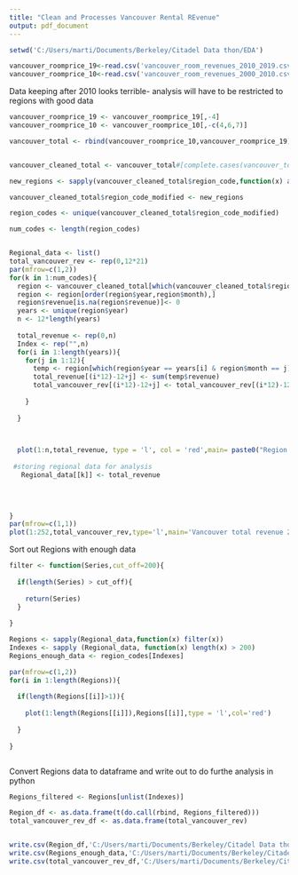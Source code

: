 ---
title: "Clean and Processes Vancouver Rental REvenue"
output: pdf_document
---

```{r}
setwd('C:/Users/marti/Documents/Berkeley/Citadel Data thon/EDA')

vancouver_roomprice_19<-read.csv('vancouver_room_revenues_2010_2019.csv')
vancouver_roomprice_10<-read.csv('vancouver_room_revenues_2000_2010.csv')
```



Data keeping after 2010 looks terrible- analysis will have to be restricted to regions with good data
```{r}

vancouver_roomprice_19 <- vancouver_roomprice_19[,-4]
vancouver_roomprice_10 <- vancouver_roomprice_10[,-c(4,6,7)]

vancouver_total <- rbind(vancouver_roomprice_10,vancouver_roomprice_19)


vancouver_cleaned_total <- vancouver_total#[complete.cases(vancouver_total),]

new_regions <- sapply(vancouver_cleaned_total$region_code,function(x) as.character(x))

vancouver_cleaned_total$region_code_modified <- new_regions

region_codes <- unique(vancouver_cleaned_total$region_code_modified)

num_codes <- length(region_codes)


Regional_data <- list() 
total_vancouver_rev <- rep(0,12*21)
par(mfrow=c(1,2))
for(k in 1:num_codes){
  region <- vancouver_cleaned_total[which(vancouver_cleaned_total$region_code_modified == region_codes[k]),]
  region <- region[order(region$year,region$month),]
  region$revenue[is.na(region$revenue)]<- 0  
  years <- unique(region$year)
  n <- 12*length(years)
  
  total_revenue <- rep(0,n) 
  Index <- rep("",n)  
  for(i in 1:length(years)){
    for(j in 1:12){
      temp <- region[which(region$year == years[i] & region$month == j),]
      total_revenue[(i*12)-12+j] <- sum(temp$revenue) 
      total_vancouver_rev[(i*12)-12+j] <- total_vancouver_rev[(i*12)-12+j] + total_revenue[(i*12)-12+j] 
    
    }
    
  }

 

  plot(1:n,total_revenue, type = 'l', col = 'red',main= paste0("Region ",region_codes[k]))
 
 #storing regional data for analysis
   Regional_data[[k]] <- total_revenue  
  

  
  
}
par(mfrow=c(1,1))
plot(1:252,total_vancouver_rev,type='l',main='Vancouver total revenue 2000-2010')


```

Sort out Regions with enough data
```{r}

filter <- function(Series,cut_off=200){
  
  if(length(Series) > cut_off){
    
    return(Series)
  }
 
}

Regions <- sapply(Regional_data,function(x) filter(x))
Indexes <- sapply (Regional_data, function(x) length(x) > 200)
Regions_enough_data <- region_codes[Indexes]

par(mfrow=c(1,2))
for(i in 1:length(Regions)){
  
  if(length(Regions[[i]]>1)){
    
    plot(1:length(Regions[[i]]),Regions[[i]],type = 'l',col='red')
    
  }
  
}



```


Convert Regions data to dataframe and write out to do furthe analysis in python

```{r}

Regions_filtered <- Regions[unlist(Indexes)]

Region_df <- as.data.frame(t(do.call(rbind, Regions_filtered)))
total_vancouver_rev_df <- as.data.frame(total_vancouver_rev)


write.csv(Region_df,'C:/Users/marti/Documents/Berkeley/Citadel Data thon/EDA/Room_revenue_region.csv' )
write.csv(Regions_enough_data,'C:/Users/marti/Documents/Berkeley/Citadel Data thon/EDA/Vancouver_Regions.csv')
write.csv(total_vancouver_rev_df,'C:/Users/marti/Documents/Berkeley/Citadel Data thon/EDA/Total_room_revenue.csv')

```




